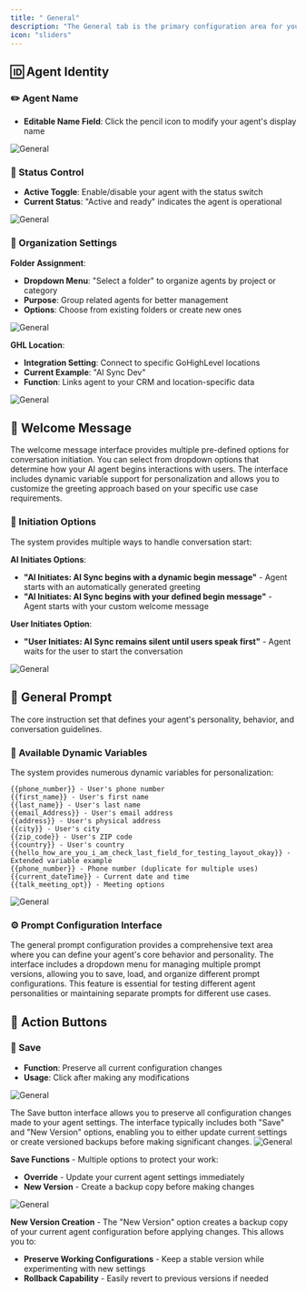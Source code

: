 ```yaml
---
title: " General"
description: "The General tab is the primary configuration area for your AI agent's basic settings, identity, and core behavior. This is where you define the fundamental characteristics and personality of your agenty"
icon: "sliders"
---
```


## 🆔 Agent Identity

### ✏️ Agent Name
- **Editable Name Field**: Click the pencil icon to modify your agent's display name

![General](/images/ai/AI-agent/edit/general/Edit-name.png)

### 🔄 Status Control
- **Active Toggle**: Enable/disable your agent with the status switch
- **Current Status**: "Active and ready" indicates the agent is operational


![General](/images/ai/AI-agent/edit/general/status.png)
### 📁 Organization Settings

**Folder Assignment**:
- **Dropdown Menu**: "Select a folder" to organize agents by project or category
- **Purpose**: Group related agents for better management
- **Options**: Choose from existing folders or create new ones

![General](/images/ai/AI-agent/edit/general/folder.png)

**GHL Location**:
- **Integration Setting**: Connect to specific GoHighLevel locations
- **Current Example**: "AI Sync Dev" 
- **Function**: Links agent to your CRM and location-specific data

![General](/images/ai/AI-agent/edit/general/location.png)

## 👋 Welcome Message
The welcome message interface provides multiple pre-defined options for conversation initiation. You can select from dropdown options that determine how your AI agent begins interactions with users. The interface includes dynamic variable support for personalization and allows you to customize the greeting approach based on your specific use case requirements.

### 🎯 Initiation Options

The system provides multiple ways to handle conversation start:

**AI Initiates Options**:
- **"AI Initiates: AI Sync begins with a dynamic begin message"** - Agent starts with an automatically generated greeting
- **"AI Initiates: AI Sync begins with your defined begin message"** - Agent starts with your custom welcome message

**User Initiates Option**:
- **"User Initiates: AI Sync remains silent until users speak first"** - Agent waits for the user to start the conversation

![General](/images/ai//AI-agent/edit/general/welcome-message.png)

## 💬 General Prompt

The core instruction set that defines your agent's personality, behavior, and conversation guidelines.

### 🔧 Available Dynamic Variables

The system provides numerous dynamic variables for personalization:

```
{{phone_number}} - User's phone number
{{first_name}} - User's first name  
{{last_name}} - User's last name
{{email_Address}} - User's email address
{{address}} - User's physical address
{{city}} - User's city
{{zip_code}} - User's ZIP code
{{country}} - User's country
{{hello_how_are_you_i_am_check_last_field_for_testing_layout_okay}} - Extended variable example
{{phone_number}} - Phone number (duplicate for multiple uses)
{{current_dateTime}} - Current date and time
{{talk_meeting_opt}} - Meeting options
```

![General](/images/ai//AI-agent/edit/general/prompt.png)

### ⚙️ Prompt Configuration Interface

The general prompt configuration provides a comprehensive text area where you can define your agent's core behavior and personality. The interface includes a dropdown menu for managing multiple prompt versions, allowing you to save, load, and organize different prompt configurations. This feature is essential for testing different agent personalities or maintaining separate prompts for different use cases.
## 🔘 Action Buttons

### 💾 Save
- **Function**: Preserve all current configuration changes
- **Usage**: Click after making any modifications

![General](/images/ai/AI-agent/edit/general/save.png)

The Save button interface allows you to preserve all configuration changes made to your agent settings. The interface typically includes both "Save" and "New Version" options, enabling you to either update current settings or create versioned backups before making significant changes.
![General](/images/ai//AI-agent/edit/general/save-functions.png)

**Save Functions** - Multiple options to protect your work:

- **Override** - Update your current agent settings immediately
- **New Version** - Create a backup copy before making changes
 
 ![General](/images/ai/AI-agent/edit/general/new-version.png)

**New Version Creation** - The "New Version" option creates a backup copy of your current agent configuration before applying changes. This allows you to:

- **Preserve Working Configurations** - Keep a stable version while experimenting with new settings
- **Rollback Capability** - Easily revert to previous versions if needed
